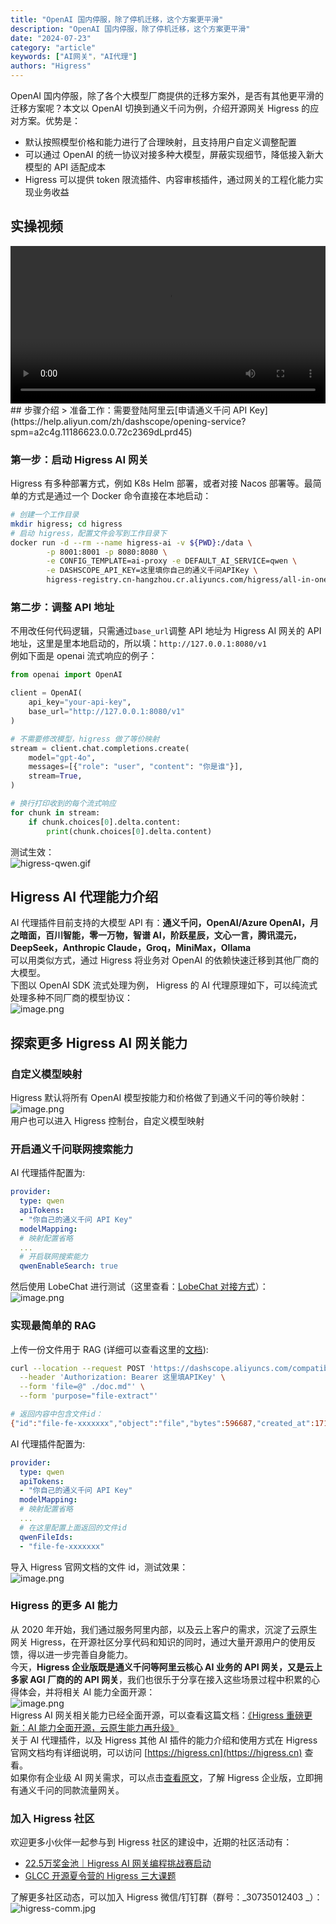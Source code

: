 ```yaml
---
title: "OpenAI 国内停服，除了停机迁移，这个方案更平滑"
description: "OpenAI 国内停服，除了停机迁移，这个方案更平滑"
date: "2024-07-23"
category: "article"
keywords: ["AI网关"，"AI代理"]
authors: "Higress"
---
```


OpenAI 国内停服，除了各个大模型厂商提供的迁移方案外，是否有其他更平滑的迁移方案呢？本文以 OpenAI 切换到通义千问为例，介绍开源网关 Higress 的应对方案。优势是：

- 默认按照模型价格和能力进行了合理映射，且支持用户自定义调整配置
- 可以通过 OpenAI 的统一协议对接多种大模型，屏蔽实现细节，降低接入新大模型的 API 适配成本
- Higress 可以提供 token 限流插件、内容审核插件，通过网关的工程化能力实现业务收益
<a name="MY7ym"></a>
## 实操视频
<video width="100%" controls> 
<source type="video/mp4" src="https://cloud.video.taobao.com/vod/play/WGgwVXpBRW90UjQya2JETGNRTGllUmx0a0lacnNNOEZQSGkybXdKck03VzZQZWw1SnpKVVVCTlh4OVFON0V5UUVMUDduY1RJak82VE1sdXdHTjNOaHc9PQ"></source>
</video>
## 步骤介绍
> 准备工作：需要登陆阿里云[申请通义千问 API Key](https://help.aliyun.com/zh/dashscope/opening-service?spm=a2c4g.11186623.0.0.72c2369dLprd45)

<a name="ew4c2"></a>
### 第一步：启动 Higress AI 网关
Higress 有多种部署方式，例如 K8s Helm 部署，或者对接 Nacos 部署等。最简单的方式是通过一个 Docker 命令直接在本地启动：
```bash
# 创建一个工作目录
mkdir higress; cd higress
# 启动 higress，配置文件会写到工作目录下
docker run -d --rm --name higress-ai -v ${PWD}:/data \
        -p 8001:8001 -p 8080:8080 \
        -e CONFIG_TEMPLATE=ai-proxy -e DEFAULT_AI_SERVICE=qwen \
        -e DASHSCOPE_API_KEY=这里填你自己的通义千问APIKey \
        higress-registry.cn-hangzhou.cr.aliyuncs.com/higress/all-in-one:1.4.1
```
<a name="RpVeh"></a>
### 第二步：调整 API 地址
不用改任何代码逻辑，只需通过`base_url`调整 API 地址为 Higress AI 网关的 API 地址，这里是里本地启动的，所以填：`http://127.0.0.1:8080/v1`<br />例如下面是 openai 流式响应的例子：
```python
from openai import OpenAI

client = OpenAI(
    api_key="your-api-key",
    base_url="http://127.0.0.1:8080/v1"
)

# 不需要修改模型，higress 做了等价映射
stream = client.chat.completions.create(
    model="gpt-4o",
    messages=[{"role": "user", "content": "你是谁"}],
    stream=True,
)

# 换行打印收到的每个流式响应
for chunk in stream:
    if chunk.choices[0].delta.content:
        print(chunk.choices[0].delta.content)
```
测试生效：<br />![higress-qwen.gif](https://intranetproxy.alipay.com/skylark/lark/0/2024/gif/22499/1719385493294-68196bc5-e442-42d2-9757-1ec6d562832b.gif#clientId=u02eca281-8b6f-4&from=drop&id=u645ff861&originHeight=644&originWidth=876&originalType=binary&ratio=1&rotation=0&showTitle=false&size=67549&status=done&style=none&taskId=u515cb675-caeb-4759-848f-a29c2413e9d&title=)

<a name="pfLTG"></a>
## Higress AI 代理能力介绍
AI 代理插件目前支持的大模型 API 有：**通义千问，OpenAI/Azure OpenAI，月之暗面，百川智能，零一万物，智谱 AI，阶跃星辰，文心一言，腾讯混元，DeepSeek，Anthropic Claude，Groq，MiniMax，Ollama**<br />可以用类似方式，通过 Higress 将业务对 OpenAI 的依赖快速迁移到其他厂商的大模型。<br />下图以 OpenAI SDK 流式处理为例， Higress 的 AI 代理原理如下，可以纯流式处理多种不同厂商的模型协议：<br />![image.png](https://intranetproxy.alipay.com/skylark/lark/0/2024/png/22499/1719392361143-dcd4c5d6-b9f0-442b-afc7-175482b20b78.png#clientId=u219dd788-f291-4&from=paste&height=500&id=u1d85fb45&originHeight=500&originWidth=570&originalType=binary&ratio=1&rotation=0&showTitle=false&size=164585&status=done&style=none&taskId=u36398831-baeb-465a-adcf-40510fa0af8&title=&width=570)
<a name="H3VBl"></a>
## 探索更多 Higress AI 网关能力
<a name="HjrFu"></a>
### 自定义模型映射
Higress 默认将所有 OpenAI 模型按能力和价格做了到通义千问的等价映射：<br />![image.png](https://intranetproxy.alipay.com/skylark/lark/0/2024/png/22499/1719385723442-1806431a-98fa-4700-b9b4-205aea6d3336.png#clientId=u02eca281-8b6f-4&from=paste&height=758&id=u33daf3fc&originHeight=758&originWidth=1829&originalType=binary&ratio=1&rotation=0&showTitle=false&size=823665&status=done&style=none&taskId=u9a774f82-10ab-4438-8230-d50f1eece6d&title=&width=1829)<br />用户也可以进入 Higress 控制台，自定义模型映射
<a name="xQ22M"></a>
### 开启通义千问联网搜索能力
AI 代理插件配置为:
```yaml
provider:
  type: qwen
  apiTokens:
  - "你自己的通义千问 API Key"
  modelMapping:
  # 映射配置省略
  ...
  # 开启联网搜索能力
  qwenEnableSearch: true
```
然后使用 LobeChat 进行测试（这里查看：[LobeChat 对接方式](https://github.com/alibaba/higress/issues/1023)）：<br />![image.png](https://intranetproxy.alipay.com/skylark/lark/0/2024/png/22499/1719386509759-dc19cfeb-9222-4177-9d8f-4c4e84903f29.png#clientId=u02eca281-8b6f-4&from=paste&height=762&id=ub923b6b6&originHeight=762&originWidth=856&originalType=binary&ratio=1&rotation=0&showTitle=false&size=396161&status=done&style=none&taskId=u5f7db87e-474b-4043-b4d8-6efac20cf1c&title=&width=856)
<a name="ipC2A"></a>
### 实现最简单的 RAG 
上传一份文件用于 RAG (详细可以查看这里的[文档](https://help.aliyun.com/zh/dashscope/developer-reference/openai-file-interface?spm=a2c4g.11186623.0.0.4f5e4ad0clKblp)):
```bash
curl --location --request POST 'https://dashscope.aliyuncs.com/compatible-mode/v1/files' \
  --header 'Authorization: Bearer 这里填APIKey' \
  --form 'file=@" ./doc.md"' \
  --form 'purpose="file-extract"'

# 返回内容中包含文件id：
{"id":"file-fe-xxxxxxx","object":"file","bytes":596687,"created_at":1716635947,"filename":"doc.md","purpose":"file-extract","status":"processed"}
```
AI 代理插件配置为:
```yaml
provider:
  type: qwen
  apiTokens:
  - "你自己的通义千问 API Key"
  modelMapping:
  # 映射配置省略
  ...
  # 在这里配置上面返回的文件id
  qwenFileIds:
  - "file-fe-xxxxxxx"
```
导入 Higress 官网文档的文件 id，测试效果：<br />![image.png](https://intranetproxy.alipay.com/skylark/lark/0/2024/png/22499/1719386150679-e08e6f59-7b6c-4b0c-865f-eee60741a570.png#clientId=u02eca281-8b6f-4&from=paste&height=985&id=u7fd4d87d&originHeight=985&originWidth=750&originalType=binary&ratio=1&rotation=0&showTitle=false&size=207537&status=done&style=none&taskId=u7b068c09-4c87-49f6-b1da-25011b9d108&title=&width=750)
<a name="vZjce"></a>
### Higress 的更多 AI 能力
从 2020 年开始，我们通过服务阿里内部，以及云上客户的需求，沉淀了云原生网关 Higress，在开源社区分享代码和知识的同时，通过大量开源用户的使用反馈，得以进一步完善自身能力。<br />今天，**Higress 企业版既是通义千问等阿里云核心 AI 业务的 API 网关，又是云上多家 AGI 厂商的的 API 网关**，我们也很乐于分享在接入这些场景过程中积累的心得体会，并将相关 AI 能力全面开源：<br />![image.png](https://intranetproxy.alipay.com/skylark/lark/0/2024/png/22499/1719386865977-fac1767d-6c28-4900-954c-09b85dc82d95.png#clientId=u02eca281-8b6f-4&from=paste&height=4500&id=u782c7e5f&originHeight=4500&originWidth=8000&originalType=binary&ratio=1&rotation=0&showTitle=false&size=11007747&status=done&style=none&taskId=u31630184-427a-449a-8bec-f0184487b18&title=&width=8000)<br />Higress AI 网关相关能力已经全面开源，可以查看这篇文档：[《Higress 重磅更新：AI 能力全面开源，云原生能力再升级》](https://mp.weixin.qq.com/s/7yaN1wQSQC0JPdUenE53lg)<br />关于 AI 代理插件，以及 Higress 其他 AI 插件的能力介绍和使用方式在 Higress 官网文档均有详细说明，可以访问 [https://higress.cn](https://higress.cn) 查看。<br />如果你有企业级 AI 网关需求，可以点击[查看原文](https://www.aliyun.com/product/aliware/mse?spm=higress-website.topbar.0.0.0)，了解 Higress 企业版，立即拥有通义千问的同款流量网关。
<a name="ugyFg"></a>
### 加入 Higress 社区
欢迎更多小伙伴一起参与到 Higress 社区的建设中，近期的社区活动有：

- [22.5万奖金池｜Higress AI 网关编程挑战赛启动](https://mp.weixin.qq.com/s/HD9Jq-2u_fQNsDWBzDsbcg)
- [GLCC 开源夏令营的 Higress 三大课题](https://www.gitlink.org.cn/glcc/2024/projects)

了解更多社区动态，可以加入 Higress 微信/钉钉群（群号：_30735012403 _）：<br />![higress-comm.jpg](https://intranetproxy.alipay.com/skylark/lark/0/2024/jpeg/22499/1719387999764-639f6a5d-3241-4706-8198-9b5e875e8faa.jpeg#clientId=u02eca281-8b6f-4&from=drop&id=u63a8b77f&originHeight=405&originWidth=720&originalType=binary&ratio=1&rotation=0&showTitle=false&size=58254&status=done&style=none&taskId=u23872761-8747-46a9-bc35-a679f7f57d4&title=)

